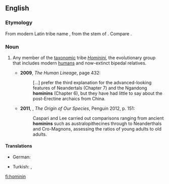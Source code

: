 ==English==

===Etymology===
From modern Latin tribe name {{term|lang=la||Hominini}}, from the stem of {{etyl|la|en}} {{term|homo||man}}. Compare {{term|hominid|lang=en}}.

===Noun===
{{en-noun}}

# {{context|palaeontology|lang=en}} Any member of the [[taxonomic]] tribe ''[[Hominini]]'', the evolutionary group that includes modern [[human]]s and now-extinct bipedal relatives. {{defdate|from 20th c.}}
#* '''2009''', ''The Human Lineage'', page 432:
#*: [...] prefer the third explanation for the advanced-looking features of Neandertals (Chapter 7) and the Ngandong '''hominins''' (Chapter 6), but they have had little to say about the post-Erectine archaics from China.
#* '''2011''', {{w|Chris Stringer}}, ''The Origin of Our Species'', Penguin 2012, p. 151:
#*: Caspari and Lee carried out comparisons ranging from ancient '''hominins''' such as australopithecines through to Neanderthals and Cro-Magnons, assessing the ratios of young adults to old adults.

====Translations====
{{trans-top|member of the tribe ''Hominini''}}
* German: <!--the singular form doesn't seem to be used often enough to meet CFI: {{t|de|Hominini}}, -->{{t|de|Hominini|p}}
{{trans-mid}}
* Turkish: {{t|tr|hominini|p}}, {{t|tr|insanımsı|p}}
{{trans-bottom}}

[[fi:hominin]]